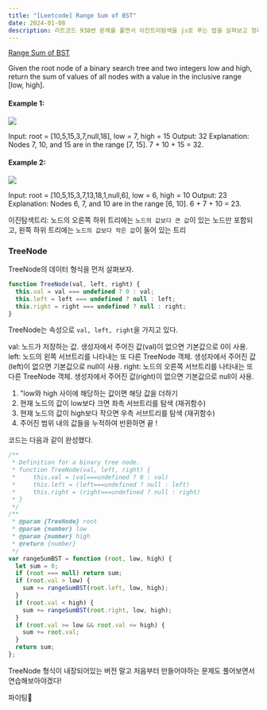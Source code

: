 ```yaml
---
title: "[Leetcode] Range Sum of BST"
date: 2024-01-08
description: 리트코드 938번 문제를 풀면서 이진트리탐색을 js로 푸는 법을 살펴보고 정리해보자.
---
```


[Range Sum of BST](https://leetcode.com/problems/range-sum-of-bst/?envType=daily-question&envId=2024-01-08)

Given the root node of a binary search tree and two integers low and high, return the sum of values of all nodes with a value in the inclusive range [low, high].

#### Example 1:

![](https://velog.velcdn.com/images/songhaeunsong/post/2f812f6d-dd72-4c92-b965-b19a34f86409/image.png)

Input: root = [10,5,15,3,7,null,18], low = 7, high = 15
Output: 32
Explanation: Nodes 7, 10, and 15 are in the range [7, 15]. 7 + 10 + 15 = 32.

#### Example 2:

![](https://velog.velcdn.com/images/songhaeunsong/post/81d5f0c7-1672-4cb5-867f-db8714ede0ea/image.png)

Input: root = [10,5,15,3,7,13,18,1,null,6], low = 6, high = 10
Output: 23
Explanation: Nodes 6, 7, and 10 are in the range [6, 10]. 6 + 7 + 10 = 23.

이진탐색트리: 노드의 오른쪽 하위 트리에는 `노드의 값보다 큰 값`이 있는 노드만 포함되고, 왼쪽 하위 트리에는 `노드의 값보다 작은 값`이 들어 있는 트리

### TreeNode

TreeNode의 데이터 형식을 먼저 살펴보자.

```js
function TreeNode(val, left, right) {
  this.val = val === undefined ? 0 : val;
  this.left = left === undefined ? null : left;
  this.right = right === undefined ? null : right;
}
```

TreeNode는 속성으로 `val, left, right`을 가지고 있다.

val: 노드가 저장하는 값. 생성자에서 주어진 값(val)이 없으면 기본값으로 0이 사용.
left: 노드의 왼쪽 서브트리를 나타내는 또 다른 TreeNode 객체. 생성자에서 주어진 값(left)이 없으면 기본값으로 null이 사용.
right: 노드의 오른쪽 서브트리를 나타내는 또 다른 TreeNode 객체. 생성자에서 주어진 값(right)이 없으면 기본값으로 null이 사용.

1. "low와 high 사이에 해당하는 값이면 해당 값을 더하기
2. 현재 노드의 값이 low보다 크면 좌측 서브트리를 탐색 (재귀함수)
3. 현재 노드의 값이 high보다 작으면 우측 서브트리를 탐색 (재귀함수)
4. 주어진 범위 내의 값들을 누적하여 반환하면 끝 !

코드는 다음과 같이 완성했다.

```js
/**
 * Definition for a binary tree node.
 * function TreeNode(val, left, right) {
 *     this.val = (val===undefined ? 0 : val)
 *     this.left = (left===undefined ? null : left)
 *     this.right = (right===undefined ? null : right)
 * }
 */
/**
 * @param {TreeNode} root
 * @param {number} low
 * @param {number} high
 * @return {number}
 */
var rangeSumBST = function (root, low, high) {
  let sum = 0;
  if (root === null) return sum;
  if (root.val > low) {
    sum += rangeSumBST(root.left, low, high);
  }
  if (root.val < high) {
    sum += rangeSumBST(root.right, low, high);
  }
  if (root.val >= low && root.val <= high) {
    sum += root.val;
  }
  return sum;
};
```

TreeNode 형식이 내장되어있는 버전 말고 처음부터 만들어야하는 문제도 풀어보면서 연습해보아야겠다!

파이팅😬
